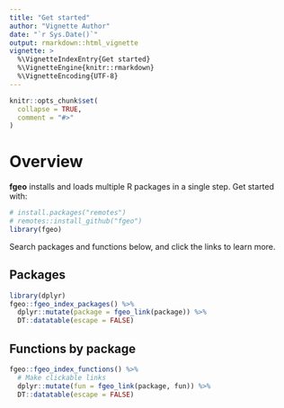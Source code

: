 ```yaml
---
title: "Get started"
author: "Vignette Author"
date: "`r Sys.Date()`"
output: rmarkdown::html_vignette
vignette: >
  %\VignetteIndexEntry{Get started}
  %\VignetteEngine{knitr::rmarkdown}
  %\VignetteEncoding{UTF-8}
---
```


```r
knitr::opts_chunk$set(
  collapse = TRUE,
  comment = "#>"
)
```

# Overview

__fgeo__ installs and loads multiple R packages in a single step. Get started with:

```r
# install.packages("remotes")
# remotes::install_github("fgeo")
library(fgeo)
```

Search packages and functions below, and click the links to learn more.

## Packages

```r
library(dplyr)
fgeo::fgeo_index_packages() %>% 
  dplyr::mutate(package = fgeo_link(package)) %>% 
  DT::datatable(escape = FALSE)
```

## Functions by package

```r
fgeo::fgeo_index_functions() %>% 
  # Make clickable links
  dplyr::mutate(fun = fgeo_link(package, fun)) %>% 
  DT::datatable(escape = FALSE)
```

